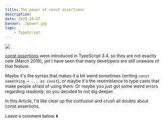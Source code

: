 ```yaml
---
title: The power of const assertions
description:
date: 2020-10-07
banner: ./power.jpg
tags:
    - TypeScript
---
```



<img src="./power.jpg" />

<Attribution name="Jack B" url="https://unsplash.com/@nervum" />

[const assertions](https://www.typescriptlang.org/docs/handbook/release-notes/typescript-3-4.html#const-assertions)
were introduced in TypeScript 3.4, so they are not exactly new (March 2019),
yet I have seen that many developers are still unaware of that feature.

Maybe it's the syntax that makes it a bit weird sometimes (writing `const something = ... as const`),
or maybe it's the resemblance to type casts that make people afraid of using them.
Or maybe you just got some weird errors regarding _readonly_, so you decided to not dig deeper.

In this Article, I'd like clear up the confusion and crush all doubts about const assertions.

<Comments>Leave a comment below ⬇️</Comments>
